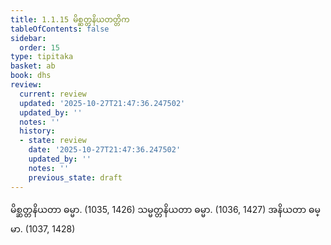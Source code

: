 ```yaml
---
title: 1.1.15 မိစ္ဆတ္တနိယတတ္တိက
tableOfContents: false
sidebar:
  order: 15
type: tipitaka
basket: ab
book: dhs
review:
  current: review
  updated: '2025-10-27T21:47:36.247502'
  updated_by: ''
  notes: ''
  history:
  - state: review
    date: '2025-10-27T21:47:36.247502'
    updated_by: ''
    notes: ''
    previous_state: draft
---
```



<ReviewStatus review={frontmatter.review} showDetails={true} />

<HypothesisAnnotation frontmatter={frontmatter} />

<DynamicBreadcrumb />

<Division number="15" book="dhs" e="ch" v="29" p="3">

<Paragraph number="44" book="dhs">
မိစ္ဆတ္တနိယတာ ဓမ္မာ. (<Emphasis>1035, 1426</Emphasis>)
</Paragraph>

<Paragraph number="45" book="dhs">
သမ္မတ္တနိယတာ ဓမ္မာ. (<Emphasis>1036, 1427</Emphasis>)
</Paragraph>

<Paragraph number="46" book="dhs">
အနိယတာ ဓမ္မာ. (<Emphasis>1037, 1428</Emphasis>)
</Paragraph>
</Division>